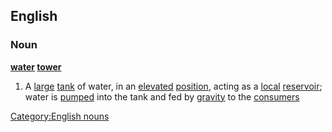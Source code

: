 ==English==
===Noun===
{{wikipedia}}
'''[[water]] [[tower]]'''
#A [[large]] [[tank]] of water, in an [[elevated]] [[position]], acting as a [[local]] [[reservoir]]; water is [[pumped]] into the tank and fed by [[gravity]] to the [[consumer]]s
[[Category:English nouns]]